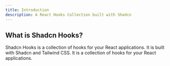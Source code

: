```yaml
---
title: Introduction
description: A React Hooks Collection built with Shadcn
---
```


## What is Shadcn Hooks?

Shadcn Hooks is a collection of hooks for your React applications. It is built with Shadcn and Tailwind CSS. It is a collection of hooks for your React applications.
